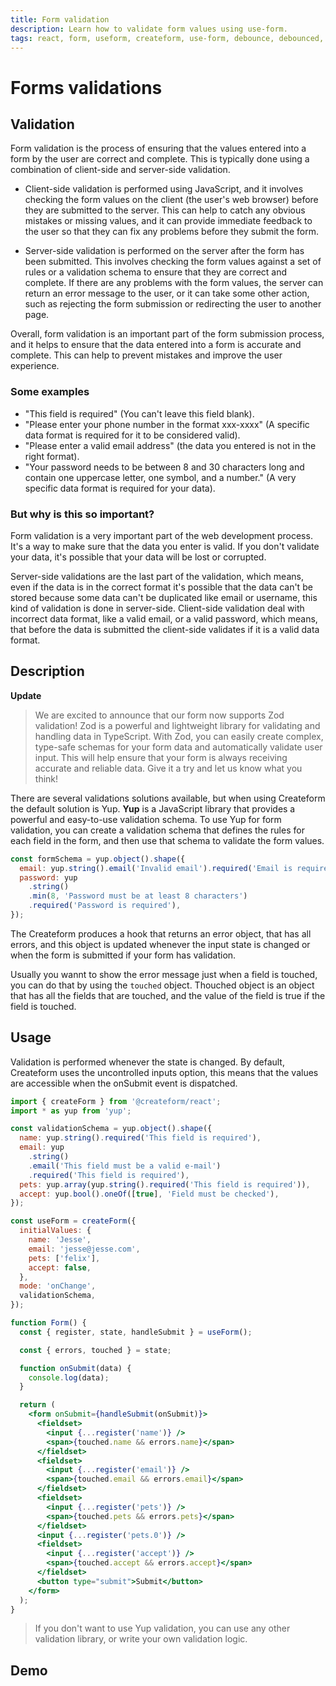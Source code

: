 ```yaml
---
title: Form validation
description: Learn how to validate form values using use-form.
tags: react, form, useform, createform, use-form, debounce, debounced, hook, yup, validation, form-error, error, zod
---
```


# Forms validations

## Validation

Form validation is the process of ensuring that the values entered into a form by the user are correct and complete. This is typically done using a combination of client-side and server-side validation.

- Client-side validation is performed using JavaScript, and it involves checking the form values on the client (the user's web browser) before they are submitted to the server. This can help to catch any obvious mistakes or missing values, and it can provide immediate feedback to the user so that they can fix any problems before they submit the form.

- Server-side validation is performed on the server after the form has been submitted. This involves checking the form values against a set of rules or a validation schema to ensure that they are correct and complete. If there are any problems with the form values, the server can return an error message to the user, or it can take some other action, such as rejecting the form submission or redirecting the user to another page.

Overall, form validation is an important part of the form submission process, and it helps to ensure that the data entered into a form is accurate and complete. This can help to prevent mistakes and improve the user experience.

### Some examples

- "This field is required" (You can't leave this field blank).
- "Please enter your phone number in the format xxx-xxxx" (A specific data format is required for it to be considered valid).
- "Please enter a valid email address" (the data you entered is not in the right format).
- "Your password needs to be between 8 and 30 characters long and contain one uppercase letter, one symbol, and a number." (A very specific data format is required for your data).

### But why is this so important?

Form validation is a very important part of the web development process. It's a way to make sure that the data you enter is valid. If you don't validate your data, it's possible that your data will be lost or corrupted.

Server-side validations are the last part of the validation, which means, even if the data is in the correct format it's possible that the data can't be stored because some data can't be duplicated like email or username, this kind of validation is done in server-side. Client-side validation deal with incorrect data format, like a valid email, or a valid password, which means, that before the data is submitted the client-side validates if it is a valid data format.

## Description

**Update**

> We are excited to announce that our form now supports Zod validation! Zod is a powerful and lightweight library for validating and handling data in TypeScript. With Zod, you can easily create complex, type-safe schemas for your form data and automatically validate user input. This will help ensure that your form is always receiving accurate and reliable data. Give it a try and let us know what you think!

There are several validations solutions available, but when using Createform the default solution is Yup. **Yup** is a JavaScript library that provides a powerful and easy-to-use validation schema. To use Yup for form validation, you can create a validation schema that defines the rules for each field in the form, and then use that schema to validate the form values.

```jsx
const formSchema = yup.object().shape({
  email: yup.string().email('Invalid email').required('Email is required'),
  password: yup
    .string()
    .min(8, 'Password must be at least 8 characters')
    .required('Password is required'),
});
```

The Createform produces a hook that returns an error object, that has all errors, and this object is updated whenever the input state is changed or when the form is submitted if your form has validation.

Usually you wannt to show the error message just when a field is touched, you can do that by using the `touched` object. Thouched object is an object that has all the fields that are touched, and the value of the field is true if the field is touched.

## Usage

Validation is performed whenever the state is changed. By default, Createform uses the uncontrolled inputs option, this means that the values ​​are accessible when the onSubmit event is dispatched.

```jsx
import { createForm } from '@createform/react';
import * as yup from 'yup';

const validationSchema = yup.object().shape({
  name: yup.string().required('This field is required'),
  email: yup
    .string()
    .email('This field must be a valid e-mail')
    .required('This field is required'),
  pets: yup.array(yup.string().required('This field is required')),
  accept: yup.bool().oneOf([true], 'Field must be checked'),
});

const useForm = createForm({
  initialValues: {
    name: 'Jesse',
    email: 'jesse@jesse.com',
    pets: ['felix'],
    accept: false,
  },
  mode: 'onChange',
  validationSchema,
});

function Form() {
  const { register, state, handleSubmit } = useForm();

  const { errors, touched } = state;

  function onSubmit(data) {
    console.log(data);
  }

  return (
    <form onSubmit={handleSubmit(onSubmit)}>
      <fieldset>
        <input {...register('name')} />
        <span>{touched.name && errors.name}</span>
      </fieldset>
      <fieldset>
        <input {...register('email')} />
        <span>{touched.email && errors.email}</span>
      </fieldset>
      <fieldset>
        <input {...register('pets')} />
        <span>{touched.pets && errors.pets}</span>
      </fieldset>
      <input {...register('pets.0')} />
      <fieldset>
        <input {...register('accept')} />
        <span>{touched.accept && errors.accept}</span>
      </fieldset>
      <button type="submit">Submit</button>
    </form>
  );
}
```

> If you don't want to use Yup validation, you can use any other validation library, or write your own validation logic.

## Demo

<Demo url="https://codesandbox.io/s/react-validation-form-jmv9e" />
